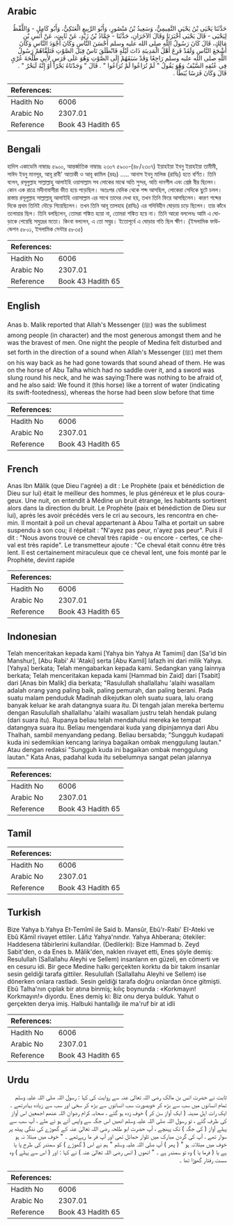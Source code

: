 ## Arabic


<div dir="rtl" lang="ar" style={{fontSize:'larger',backgroundColor:'#f8f9fa',padding:20}}>
حَدَّثَنَا يَحْيَى بْنُ يَحْيَى التَّمِيمِيُّ، وَسَعِيدُ بْنُ مَنْصُورٍ، وَأَبُو الرَّبِيعِ الْعَتَكِيُّ، وَأَبُو كَامِلٍ - وَاللَّفْظُ لِيَحْيَى - قَالَ يَحْيَى أَخْبَرَنَا وَقَالَ الآخَرَانِ، حَدَّثَنَا - حَمَّادُ بْنُ زَيْدٍ، عَنْ ثَابِتٍ، عَنْ أَنَسِ بْنِ مَالِكٍ، قَالَ كَانَ رَسُولُ اللَّهِ صلى الله عليه وسلم أَحْسَنَ النَّاسِ وَكَانَ أَجْوَدَ النَّاسِ وَكَانَ أَشْجَعَ النَّاسِ وَلَقَدْ فَزِعَ أَهْلُ الْمَدِينَةِ ذَاتَ لَيْلَةٍ فَانْطَلَقَ نَاسٌ قِبَلَ الصَّوْتِ فَتَلَقَّاهُمْ رَسُولُ اللَّهِ صلى الله عليه وسلم رَاجِعًا وَقَدْ سَبَقَهُمْ إِلَى الصَّوْتِ وَهُوَ عَلَى فَرَسٍ لأَبِي طَلْحَةَ عُرْىٍ فِي عُنُقِهِ السَّيْفُ وَهُوَ يَقُولُ ‏"‏ لَمْ تُرَاعُوا لَمْ تُرَاعُوا ‏"‏ ‏.‏ قَالَ ‏"‏ وَجَدْنَاهُ بَحْرًا أَوْ إِنَّهُ لَبَحْرٌ ‏"‏ ‏.‏ قَالَ وَكَانَ فَرَسًا يُبَطَّأُ ‏.‏
</div>
<div style={{backgroundColor:'#f8f9fa',padding:20, marginBottom: 10}}><table> <thead> <tr> <th>References:</th> <th></th> </tr> </thead> <tbody><tr><td>Hadith No</td><td>6006</td></tr><tr><td>Arabic No</td><td>2307.01</td></tr><tr><td>Reference</td><td>Book 43 Hadith 65</td></tr></tbody></table></div>

## Bengali


<div dir="ltr" lang="bn" style={{fontSize:'larger',backgroundColor:'#f8f9fa',padding:20}}>
হাদিস একাডেমি নাম্বারঃ ৫৯০০, আন্তর্জাতিক নাম্বারঃ ২৩০৭ ৫৯০০-(৪৮/২৩০৭) ইয়াহইয়া ইবনু ইয়াহইয়া তামীমী, সাঈদ ইবনু মানসূর, আবূ রাবী' আতাকী ও আবূ কামিল (রহঃ) ..... আনাস ইবনু মালিক (রাযিঃ) হতে বর্ণিত। তিনি বলেন, রসূলুল্লাহ সাল্লাল্লাহু আলাইহি ওয়াসাল্লাম সব লোকের মাঝে অতি সুন্দর, অতি দানশীল এবং শ্রেষ্ঠ বীর ছিলেন। কোন এক রাত্রে মদীনাবাসীরা ভীত হয়ে পড়েছিল। অতঃপর যেদিক থেকে শব্দ আসছিল, লোকেরা সেদিকে ছুটে চলল। রাস্তায় রসূলুল্লাহ সাল্লাল্লাহু আলাইহি ওয়াসাল্লাম এর সাথে তাদের দেখা হয়, তখন তিনি ফিরে আসছিলেন। কারণ শব্দের দিকে প্রথম তিনিই দৌড়ে গিয়েছিলেন। তখন তিনি আবূ তালহাহ (রাযিঃ) এর গদিবিহীন ঘোড়ায় চড়ে ছিলেন। তার কাঁধে তলোয়ার ছিল। তিনি বলছিলেন, তোমরা শঙ্কিত হয়ো না, তোমরা শঙ্কিত হয়ে না। তিনি আরো বললেনঃ আমি এ ঘোড়াকে পেয়েছি সমুদ্রের মতো। কিংবা বললেন, এ তো সমুদ্র। ইতোপূর্বে এ ঘোড়ার গতি ছিল ক্ষীণ। (ইসলামিক ফাউন্ডেশন ৫৮০১, ইসলামিক সেন্টার ৫৮৩৫)
</div>
<div style={{backgroundColor:'#f8f9fa',padding:20, marginBottom: 10}}><table> <thead> <tr> <th>References:</th> <th></th> </tr> </thead> <tbody><tr><td>Hadith No</td><td>6006</td></tr><tr><td>Arabic No</td><td>2307.01</td></tr><tr><td>Reference</td><td>Book 43 Hadith 65</td></tr></tbody></table></div>

## English


<div dir="ltr" lang="en" style={{fontSize:'larger',backgroundColor:'#f8f9fa',padding:20}}>
Anas b. Malik reported that Allah's Messenger (ﷺ) was the sublimest among people (in character) and the most generous amongst them and he was the bravest of men. One night the people of Medina felt disturbed and set forth in the direction of a sound when Allah's Messenger (ﷺ) met them on his way back as he had gone towards that sound ahead of them. He was on the horse of Abu Talha which had no saddle over it, and a sword was slung round his neck, and he was saying:There was nothing to be afraid of, and he also said: We found it (this horse) like a torrent of water (indicating its swift-footedness), whereas the horse had been slow before that time
</div>
<div style={{backgroundColor:'#f8f9fa',padding:20, marginBottom: 10}}><table> <thead> <tr> <th>References:</th> <th></th> </tr> </thead> <tbody><tr><td>Hadith No</td><td>6006</td></tr><tr><td>Arabic No</td><td>2307.01</td></tr><tr><td>Reference</td><td>Book 43 Hadith 65</td></tr></tbody></table></div>

## French


<div dir="ltr" lang="fr" style={{fontSize:'larger',backgroundColor:'#f8f9fa',padding:20}}>
Anas Ibn Mâlik (que Dieu l'agrée) a dit : Le Prophète (paix et bénédiction de Dieu sur lui) était le meilleur des hommes, le plus généreux et le plus courageux. Une nuit, on entendit à Médine un bruit étrange, les habitants sortirent alors dans la direction du bruit. Le Prophète (paix et bénédiction de Dieu sur lui), après les avoir précédés vers le cri au secours, les rencontra en chemin. Il montait à poil un cheval appartenant à Abou Talha et portait un sabre suspendu à son cou; il répétait : "N'ayez pas peur, n'ayez pas peur". Puis il dit : "Nous avons trouvé ce cheval très rapide - ou encore - certes, ce cheval est très rapide". Le transmetteur ajoute : "Ce cheval était connu être très lent. Il est certainement miraculeux que ce cheval lent, une fois monté par le Prophète, devint rapide
</div>
<div style={{backgroundColor:'#f8f9fa',padding:20, marginBottom: 10}}><table> <thead> <tr> <th>References:</th> <th></th> </tr> </thead> <tbody><tr><td>Hadith No</td><td>6006</td></tr><tr><td>Arabic No</td><td>2307.01</td></tr><tr><td>Reference</td><td>Book 43 Hadith 65</td></tr></tbody></table></div>

## Indonesian


<div dir="ltr" lang="id" style={{fontSize:'larger',backgroundColor:'#f8f9fa',padding:20}}>
Telah menceritakan kepada kami [Yahya bin Yahya At Tamimi] dan [Sa'id bin Manshur], [Abu Rabi' Al 'Ataki] serta [Abu Kamil] lafazh ini dari milik Yahya. [Yahya] berkata; Telah mengabarkan kepada kami. Sedangkan yang lainnya berkata; Telah menceritakan kepada kami [Hammad bin Zaid] dari [Tsabit] dari [Anas bin Malik] dia berkata; "Rasulullah shallallahu 'alaihi wasallam adalah orang yang paling baik, paling pemurah, dan paling berani. Pada suatu malam penduduk Madinah dikejutkan oleh suatu suara, lalu orang banyak keluar ke arah datangnya suara itu. Di tengah jalan mereka bertemu dengan Rasulullah shallallahu 'alaihi wasallam justru telah hendak pulang (dari suara itu). Rupanya beliau telah mendahului mereka ke tempat datangnya suara itu. Beliau mengendarai kuda yang dipinjamnya dari Abu Thalhah, sambil menyandang pedang. Beliau bersabda; "Sungguh kudapati kuda ini sedemikian kencang larinya bagaikan ombak menggulung lautan." Atau dengan redaksi "Sungguh kuda ini bagaikan ombak menggulung lautan." Kata Anas, padahal kuda itu sebelumnya sangat pelan jalannya
</div>
<div style={{backgroundColor:'#f8f9fa',padding:20, marginBottom: 10}}><table> <thead> <tr> <th>References:</th> <th></th> </tr> </thead> <tbody><tr><td>Hadith No</td><td>6006</td></tr><tr><td>Arabic No</td><td>2307.01</td></tr><tr><td>Reference</td><td>Book 43 Hadith 65</td></tr></tbody></table></div>

## Tamil


<div dir="ltr" lang="ta" style={{fontSize:'larger',backgroundColor:'#f8f9fa',padding:20}}>

</div>
<div style={{backgroundColor:'#f8f9fa',padding:20, marginBottom: 10}}><table> <thead> <tr> <th>References:</th> <th></th> </tr> </thead> <tbody><tr><td>Hadith No</td><td>6006</td></tr><tr><td>Arabic No</td><td>2307.01</td></tr><tr><td>Reference</td><td>Book 43 Hadith 65</td></tr></tbody></table></div>

## Turkish


<div dir="ltr" lang="tr" style={{fontSize:'larger',backgroundColor:'#f8f9fa',padding:20}}>
Bize Yahya b.Yahya Et-Temîmî ile Said b. Mansûr, Ebû'r-Rabi' EI-Ateki ve Ebû Kâmil rivayet ettiler. Lâfız Yahya'nındır. Yahya Ahberana; ötekiler: Haddesena tâbirlerini kullandılar. (Dedilerki): Bize Hammad b. Zeyd Sabit'den, o da Enes b. Mâlik'den, naklen rivayet etti, Enes şöyle demiş: Resulullah (Sallallahu Aleyhi ve Sellem) insanların en güzeli, en cömerti ve en cesuru idi. Bir gece Medine halkı gerçekten korktu da bir takım insanlar sesin geldiği tarafa gittiler. Resulullah (Sallallahu Aleyhi ve Sellem) ise dönerken onlara rastladı. Sesin geldiği tarafa doğru onlardan önce gitmişti. Ebû Talha'nın çıplak bir atına binmiş; kılıç boynunda : «Korkmayın! Korkmayın!» diyordu. Enes demiş ki: Biz onu derya bulduk. Yahut o gerçekten derya imiş. Halbuki hantallığı ile ma'ruf bir at idli
</div>
<div style={{backgroundColor:'#f8f9fa',padding:20, marginBottom: 10}}><table> <thead> <tr> <th>References:</th> <th></th> </tr> </thead> <tbody><tr><td>Hadith No</td><td>6006</td></tr><tr><td>Arabic No</td><td>2307.01</td></tr><tr><td>Reference</td><td>Book 43 Hadith 65</td></tr></tbody></table></div>

## Urdu


<div dir="rtl" lang="ur" style={{fontSize:'larger',backgroundColor:'#f8f9fa',padding:20}}>
ثابت نے حضرت انس بن مالک رضی اللہ تعالیٰ عنہ سے روایت کی کہا : رسول اللہ صلی اللہ علیہ وسلم تمام انسانوں میں سب سے بڑھ کر خوبصورت سب انسانوں سے بڑھ کر سخی اور سب سے زیادہ بہادرتھے ۔ ایک رات اہل مدینہ ( ایک آواز سن کر ) خوف زدہ ہو گئے ، صحابہ کرام رضوان اللہ عنھم اجمعین اس آواز کی طرف گئے ، تو رسول اللہ صلی اللہ علیہ وسلم انھیں اس جگہ سے واپس آتے ہو ئے ملے ، آپ سب سے پہلے آواز ( کی جگہ ) تک پہنچے ، آپ حضرت ابو طلحہ رضی اللہ تعالیٰ عنہ کے گھوڑے کی ننگی پیٹھ پر سوار تھے ، آپ کی گردن مبارک میں تلوار حمائل تھی اور آپ فر ما رہےتھے ۔ " خوف میں مبتلا نہ ہو خوف میں مبتلانہ ہو " ( پھر ) آپ صلی اللہ علیہ وسلم " ہم نے اس ( گھوڑے ) کو سمندر کی طرح پا یا ہے یا ( فرما یا ) وہ تو سمندر ہے ۔ " انھوں ( انس رضی اللہ تعالیٰ عنہ ) نے کہا : اور ( اس سے پہلے ) وہ سست رفتار گھوڑا تھا ۔
</div>
<div style={{backgroundColor:'#f8f9fa',padding:20, marginBottom: 10}}><table> <thead> <tr> <th>References:</th> <th></th> </tr> </thead> <tbody><tr><td>Hadith No</td><td>6006</td></tr><tr><td>Arabic No</td><td>2307.01</td></tr><tr><td>Reference</td><td>Book 43 Hadith 65</td></tr></tbody></table></div>